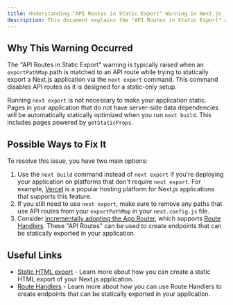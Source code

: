 ```yaml
---
title: Understanding "API Routes in Static Export" Warning in Next.js
description: This document explains the "API Routes in Static Export" warning in Next.js and offers steps to resolve it.
---
```


## Why This Warning Occurred

The "API Routes in Static Export" warning is typically raised when an `exportPathMap` path is matched to an API route while trying to statically export a Next.js application via the `next export` command. This command disables API routes as it is designed for a static-only setup.

Running `next export` is not necessary to make your application static. Pages in your application that do not have server-side data dependencies will be automatically statically optimized when you run `next build`. This includes pages powered by `getStaticProps`.

## Possible Ways to Fix It

To resolve this issue, you have two main options:

1. Use the `next build` command instead of `next export` if you're deploying your application on platforms that don't require `next export`. For example, [Vercel](https://vercel.com) is a popular hosting platform for Next.js applications that supports this feature.
2. If you still need to use `next export`, make sure to remove any paths that use API routes from your `exportPathMap` in your `next.config.js` file.
3. Consider [incrementally adopting the App Router](/docs/app/building-your-application/upgrading/app-router-migration), which supports [Route Handlers](/docs/app/api-reference/file-conventions/route). These "API Routes" can be used to create endpoints that can be statically exported in your application.

## Useful Links

- [Static HTML export](/docs/pages/building-your-application/deploying/static-exports) - Learn more about how you can create a static HTML export of your Next.js application.
- [Route Handlers](/docs/app/api-reference/file-conventions/route) - Learn more about how you can use Route Handlers to create endpoints that can be statically exported in your application.
